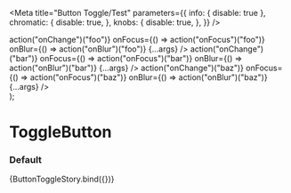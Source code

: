 

<Meta
  title="Button Toggle/Test"
  parameters={{
    info: { disable: true },
    chromatic: {
      disable: true,
    },
    knobs: {
      disable: true,
    },
  }}
/>

  <div>
    <ButtonToggle
      name="new-button-toggle"
      key="button-toggle-1"
      onChange={() => action("onChange")("foo")}
      onFocus={() => action("onFocus")("foo")}
      onBlur={() => action("onBlur")("foo")}
      {...args}
    />
    <ButtonToggle
      name="new-button-toggle"
      key="button-toggle-2"
      onChange={() => action("onChange")("bar")}
      onFocus={() => action("onFocus")("bar")}
      onBlur={() => action("onBlur")("bar")}
      {...args}
    />
    <ButtonToggle
      name="new-button-toggle"
      key="button-toggle-3"
      onChange={() => action("onChange")("baz")}
      onFocus={() => action("onFocus")("baz")}
      onBlur={() => action("onBlur")("baz")}
      {...args}
    />
  </div>
);

# ToggleButton

### Default

<Preview>
  <Story
    name="default"
    args={{
      children: "Option",
    }}
  >
    {ButtonToggleStory.bind({})}
  </Story>
</Preview>
